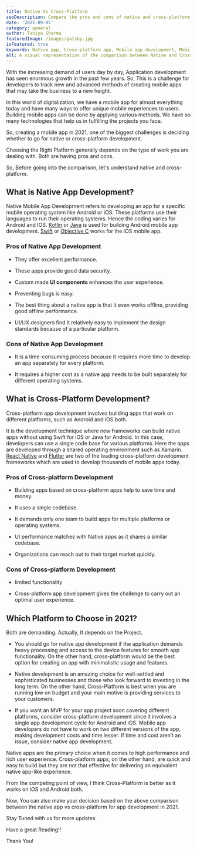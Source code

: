 ```yaml
---
title: Native Vs Cross-Platform
seoDescription: Compare the pros and cons of native and cross-platform app development to determine the best approach for your mobile app. Stay ahead of the latest mobile app technology trends.
date: '2021-09-05'
category: general
author: Taniya Sharma
featuredImage: /images/gatsby.jpg
isFeatured: true
keywords: Native app, Cross-platform app, Mobile app development, Mobile app design, Mobile app technology, App development comparison, Hybrid app, Mobile app market, App development trends
alt: A visual representation of the comparison between Native and Cross-Platform app development, including the pros, cons, and the best approach for mobile app design and technology trends.
---
```


With the increasing demand of users day by day, Application development has seen enormous growth in the past few years. So, This is a challenge for developers to track new and advanced methods of creating mobile apps that may take the business to a new height.

In this world of digitalization, we have a mobile app for almost everything today and have many ways to offer unique mobile experiences to users. Building mobile apps can be done by applying various methods. We have so many technologies that help us in fulfilling the projects you face.

So, creating a mobile app in 2021, one of the biggest challenges is deciding whether to go for native or cross-platform development.

Choosing the Right Platform generally depends on the type of work you are dealing with. Both are having pros and cons.

So, Before going into the comparison, let's understand native and cross-platform.

## **What is Native App Development?**

Native Mobile App Development refers to developing an app for a specific mobile operating system like Android or iOS. These platforms use their languages to run their operating systems. Hence the coding varies for Android and IOS. [Kotlin](https://kotlinlang.org/) or [Java](https://www.java.com/) is used for building Android mobile app development. [Swift](https://swift.org/) or [Objective C](https://en.wikipedia.org/wiki/Objective-C#:~:text=Objective-C%20is%20a%20general-purpose%2C%20object-oriented%20programming%20language%20that,Touch%2C%20until%20the%20introduction%20of%20Swift%20in%202014.) works for the iOS mobile app.

### Pros of Native App Development

- They offer excellent performance.

- These apps provide good data security.

- Custom made **UI components** enhances the user experience.

- Preventing bugs is easy.

- The best thing about a native app is that it even works offline, providing good offline performance.

- UI/UX designers find it relatively easy to implement the design standards because of a particular platform.

### Cons of Native App Development

- It is a time-consuming process because it requires more time to develop an app separately for every platform.

- It requires a higher cost as a native app needs to be built separately for different operating systems.

## **What is Cross-Platform Development?**

Cross-platform app development involves building apps that work on different platforms, such as Android and iOS both.

It is the development technique where new frameworks can build native apps without using Swift for iOS or Java for Android. In this case, developers can use a single code base for various platforms. Here the apps are developed through a shared operating environment such as Xamarin. [React Native](https://reactnative.dev/) and [Flutter](https://flutter.dev/) are two of the leading cross-platform development frameworks which are used to develop thousands of mobile apps today.

### Pros of Cross-platform Development

- Building apps based on cross-platform apps help to save time and money.

- It uses a single codebase.

- It demands only one team to build apps for multiple platforms or operating systems.

- UI performance matches with Native apps as it shares a similar codebase.

- Organizations can reach out to their target market quickly.

### Cons of Cross-platform Development

- limited functionality

- Cross-platform app development gives the challenge to carry out an optimal user experience.

## **Which Platform to Choose in 2021?**

Both are demanding. Actually, It depends on the Project.

- You should go for native app development if the application demands heavy processing and access to the device features for smooth app functionality. On the other hand, cross-platform would be the best option for creating an app with minimalistic usage and features.

- Native development is an amazing choice for well-settled and sophisticated businesses and those who look forward to investing in the long term. On the other hand, Cross-Platform is best when you are running low on budget and your main motive is providing services to your customers.

- If you want an MVP for your app project soon covering different platforms, consider cross-platform development since it involves a single app development cycle for Android and iOS. Mobile app developers do not have to work on two different versions of the app, making development costs and time lesser. If time and cost aren’t an issue, consider native app development.

Native apps are the primary choice when it comes to high performance and rich user experience. Cross-platform apps, on the other hand, are quick and easy to build but they are not that effective for delivering an equivalent native app-like experience.

From the competing point of view, I think Cross-Platform is better as it works on iOS and Android both.

Now, You can also make your decision based on the above comparison between the native app vs cross-platform for app development in 2021.

Stay Tuned with us for more updates.

Have a great Reading!!

Thank You!
